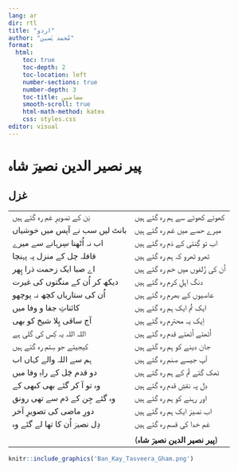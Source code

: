 ```yaml
---
lang: ar
dir: rtl
title: "اردو"
author: "مُحمد یٰسین"
format:
  html:
    toc: true
    toc-depth: 2
    toc-location: left
    number-sections: true
    number-depth: 3
    toc-title: مضامین
    smooth-scroll: true
    html-math-method: katex
    css: styles.css
editor: visual
---
```


```{=html}
<style>
td, th {
border: none!important;}
    </style>
```
# پیر نصیر الدین نصیرؔ شاہ

## غزل

|                               |                               |
|-------------------------------|-------------------------------|
| بَن کے تصویرِ غم رہ گئے ہیں     | کھوئے کھوئے سے ہم رہ گئے ہیں  |
| بانٹ لیں سب نے آپس میں خوشیاں | میرے حصے میں غم رہ گئے ہیں    |
| اب نہ اُٹھنا سِرہانے سے میرے    | اب تو گِنتی کے دَم رہ گئے ہیں   |
| قافلہ چل کے منزل پہ پہنچا     | ٹھرو ٹھرو کہ ہم رہ گئے ہیں    |
| اے صبا ایک زحمت ذرا پِھر       | اُن کی زُلفوں میں خم رہ گئے ہیں |
| دیکھ کر اُن کے منگتوں کی غیرت  | دنگ اہلِ کرم رہ گئے ہیں        |
| اُن کی ستاریاں کچھ نہ پوچھو    | عاصیوں کے بھرم رہ گئے ہیں     |
| کائناتِ جفا و وفا میں          | ایک تُم ایک ہم رہ گئے ہیں      |
| آج ساقی پِلا شیخ کو بھی        | اِیک یہ محترم رہ گئے ہیں       |
| اللہ اللہ یہ کِس کی گلی ہے     | اُٹھتے اُٹھتے قدم رہ گئے ہیں    |
| کیجیئے جو سِتم رہ گئے ہیں      | جان دینے کو ہم رہ گئے ہیں     |
| ہم سے اللہ والے کہاں اب       | آپ جیسے صنم رہ گئے ہیں        |
| دو قدم چَل کے راہِ وفا میں      | تھک گئے تُم کے ہم رہ گئے ہیں   |
| وہ تو آ کر گئے بھی کبھی کے    | دِل پہ نقشِ قدم رہ گئے ہیں      |
| وہ گئے جِن کے دَم سے تھی رونق   | اور رہنے کو ہم رہ گئے ہیں     |
| دورِ ماضی کی تصویرِ آخر         | اب نصیرؔ ایک ہم رہ گئے ہیں     |
| دِل نصیرؔ اُن کا تھا لے گئے وہ   | غم خدا کی قسم رہ گئے ہیں      |
|                               |                               |
|                               | (**پیر نصیر الدین نصیرؔ شاہ**) |


```r
knitr::include_graphics('Ban_Kay_Tasveera_Gham.png')
```
